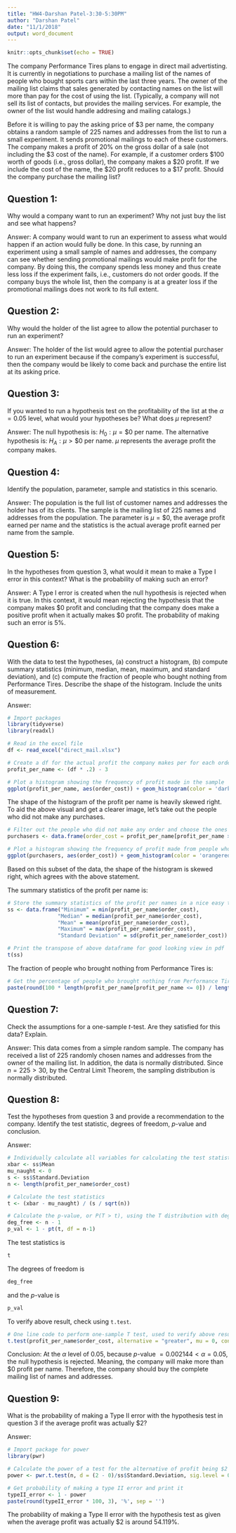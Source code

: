 ```yaml
---
title: "HW4-Darshan Patel-3:30-5:30PM"
author: "Darshan Patel"
date: "11/1/2018"
output: word_document
---
```


```r
knitr::opts_chunk$set(echo = TRUE)
```

The company Performance Tires plans to engage in direct mail advertisting. It is currently in negotiations to purchase a mailing list of the names of people who bought sports cars within the last three years. The owner of the mailing list claims that sales generated by contacting names on the list will more than pay for the cost of using the list. (Typically, a company will not sell its list of contacts, but provides the mailing services. For example, the owner of the list would handle addresing and mailing catalogs.)

Before it is willing to pay the asking price of $\$3$ per name, the company obtains a random sample of $225$ names and addresses from the list to run a small experiment. It sends promotional mailings to each of these customers. The company makes a profit of $20\%$ on the gross dollar of a sale (not including the $\$3$ cost of the name). For example, if a customer orders $\$100$ worth of goods (i.e., gross dollar), the company makes a $\$20$ profit. If we include the cost of the name, the $\$20$ profit reduces to a $\$17$ profit. Should the company purchase the mailing list? 

## Question 1: 
Why would a company want to run an experiment? Why not just buy the list and see what happens? 

Answer: A company would want to run an experiment to assess what would happen if an action would fully be done. In this case, by running an experiment using a small sample of names and addresses, the company can see whether sending promotional mailings would make profit for the company. By doing this, the company spends less money and thus create less loss if the experiment fails, i.e., customers do not order goods. If the company buys the whole list, then the company is at a greater loss if the promotional mailings does not work to its full extent. 

## Question 2: 
Why would the holder of the list agree to allow the potential purchaser to run an experiment? 

Answer: The holder of the list would agree to allow the potential purchaser to run an experiment because if the company's experiment is successful, then the company would be likely to come back and purchase the entire list at its asking price. 

## Question 3: 
If you wanted to run a hypothesis test on the profitability of the list at the $\alpha = 0.05$ level, what would your hypotheses be? What does $\mu$ represent? 

Answer: The null hypothesis is: $H_0: \mu = \$0$ per name. The alternative hypothesis is: $H_A: \mu > \$0$ per name. $\mu$ represents the average profit the company makes.

## Question 4: 
Identify the population, parameter, sample and statistics in this scenario. 

Answer: The population is the full list of customer names and addresses the holder has of its clients. The sample is the mailing list of $225$ names and addresses from the population. 
The parameter is $\mu = \$0$, the average profit earned per name and the statistics is the actual average profit earned per name from the sample. 

## Question 5: 
In the hypotheses from question 3, what would it mean to make a Type I error in this context? What is the probability of making such an error? 

Answer: A Type I error is created when the null hypothesis is rejected when it is true. In this context, it would mean rejecting the hypothesis that the company makes $\$0$ profit and concluding that the company does make a positive profit when it actually makes $\$0$ profit. The probability of making such an error is $5\%$. 

## Question 6: 
With the data to test the hypotheses, (a) construct a histogram, (b) compute summary statistics (minimum, median, mean, maximum, and standard deviation), and (c) compute the fraction of people who bought nothing from Performance Tires. Describe the shape of the histogram. Include the units of measurement. 

Answer: 
```r
# Import packages 
library(tidyverse)
library(readxl)

# Read in the excel file
df <- read_excel("direct_mail.xlsx")

# Create a df for the actual profit the company makes per for each order 
profit_per_name <- (df * .2) - 3

# Plot a histogram showing the frequency of profit made in the sample 
ggplot(profit_per_name, aes(order_cost)) + geom_histogram(color = 'darkblue', fill ='lightblue') + ggtitle("Profit per Name") + labs(x = "Profit, in $", y = "Frequency")
```

The shape of the histogram of the profit per name is heavily skewed right. To aid the above visual and get a clearer image, let's take out the people who did not make any purchases. 
```r
# Filter out the people who did not make any order and choose the ones that did purchase something
purchasers <- data.frame(order_cost = profit_per_name[profit_per_name > 0])

# Plot a histogram showing the frequency of profit made from people who have purchased a good in the sample 
ggplot(purchasers, aes(order_cost)) + geom_histogram(color = 'orangered4', fill ='tomato1') + ggtitle("Profit per Name") + labs(x = "Profit, in $", y = "Frequency")
```

Based on this subset of the data, the shape of the histogram is skewed right, which agrees with the above statement. 

The summary statistics of the profit per name is: 
```r
# Store the summary statistics of the profit per names in a nice easy to read dataframe
ss <- data.frame("Minimum" = min(profit_per_name$order_cost),
                "Median" = median(profit_per_name$order_cost),
                "Mean" = mean(profit_per_name$order_cost),
                "Maximum" = max(profit_per_name$order_cost),
                "Standard Deviation" = sd(profit_per_name$order_cost))

# Print the transpose of above dataframe for good looking view in pdf
t(ss)
```

The fraction of people who brought nothing from Performance Tires is: 
```r
# Get the percentage of people who brought nothing from Performance Tires 
paste(round(100 * length(profit_per_name[profit_per_name <= 0]) / length(profit_per_name$order_cost), 3), '%', sep = '')
```

## Question 7: 
Check the assumptions for a one-sample $t$-test. Are they satisfied for this data? Explain. 

Answer: This data comes from a simple random sample. The company has received a list of $225$ randomly chosen names and addresses from the owner of the mailing list. In addition, the data is normally distributed. Since $n = 225 > 30$, by the Central Limit Theorem, the sampling distribution is normally distributed. 

## Question 8: 
Test the hypotheses from question 3 and provide a recommendation to the company. Identify the test statistic, degrees of freedom, $p$-value and conclusion. 

Answer: 
```r
# Individually calculate all variables for calculating the test statistics for a one-sample T test 
xbar <- ss$Mean
mu_naught <- 0 
s <- ss$Standard.Deviation
n <- length(profit_per_name$order_cost)

# Calculate the test statistics 
t <- (xbar - mu_naught) / (s / sqrt(n))

# Calculate the p-value, or P(T > t), using the T distribution with degrees of freedom given 
deg_free <- n - 1
p_val <- 1 - pt(t, df = n-1)
```

The test statistics is
```r
t
```

The degrees of freedom is
```r
deg_free
```

and the $p$-value is
```r
p_val
```

To verify above result, check using `t.test`.
```r
# One line code to perform one-sample T test, used to verify above result
t.test(profit_per_name$order_cost, alternative = "greater", mu = 0, conf.level = 0.95)
```

Conclusion: At the $\alpha$ level of $0.05$, because $p$-value $= 0.002144 < \alpha = 0.05$, the null hypothesis is rejected. Meaning, the company will make more than $\$0$ profit per name. Therefore, the company should buy the complete mailing list of names and addresses. 

## Question 9: 
What is the probability of making a Type II error with the hypothesis test in question 3 if the average profit was actually $\$2$? 

Answer: 
```r
# Import package for power
library(pwr)

# Calculate the power of a test for the alternative of profit being $2 
power <- pwr.t.test(n, d = (2 - 0)/ss$Standard.Deviation, sig.level = 0.05, type = "one.sample", alternative = "greater")$power

# Get probability of making a type II error and print it 
typeII_error <- 1 - power
paste(round(typeII_error * 100, 3), '%', sep = '')
```

The probability of making a Type II error with the hypothesis test as given when the average profit was actually $\$2$ is around $54.119\%$. 
